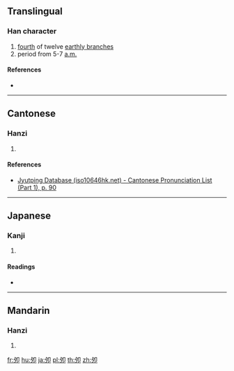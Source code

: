 {{also|卯}}
==Translingual==

===Han character===
{{Han char|rn=36|rad=夕|as=02|sn=5|four=|canj=NISL|ids=⿰夕卩}}

# [[fourth]] of twelve [[earthly branch]]es
# period from 5-7 [[a.m.]]

====References====
* {{Han ref|kx=0246.050|dkj=05753|dj=0489.030|hdz=20861.040|uh=5918|ud=22808}}

----

==Cantonese==

===Hanzi===
{{yue-hanzi|jyut=[[maau5]]|y=maau5}}

# {{defn|lang=yue|sort=夊02}}

====References====
* [http://www.iso10646hk.net/jp/document/download.jsp Jyutping Database (iso10646hk.net) - Cantonese Pronunciation List (Part 1), p. 90]

----

==Japanese==

===Kanji===
{{ja-kanji|grade=|rs=夕02}}

# {{defn|lang=ja|sort=夕02}}

====Readings====
* {{ja-readings|on=[[ぼう]] (bō)|kun=[[う]] (u)}}

----

==Mandarin==

===Hanzi===
{{cmn-hanzi|pin=[[mǎo]] ([[mao3]]), [[méng]] ([[meng2]])|wg=mao<sup>3</sup>, meng<sup>2</sup>}}

# {{defn|lang=cmn|sort=夕02}}

[[fr:夘]]
[[hu:夘]]
[[ja:夘]]
[[pl:夘]]
[[th:夘]]
[[zh:夘]]